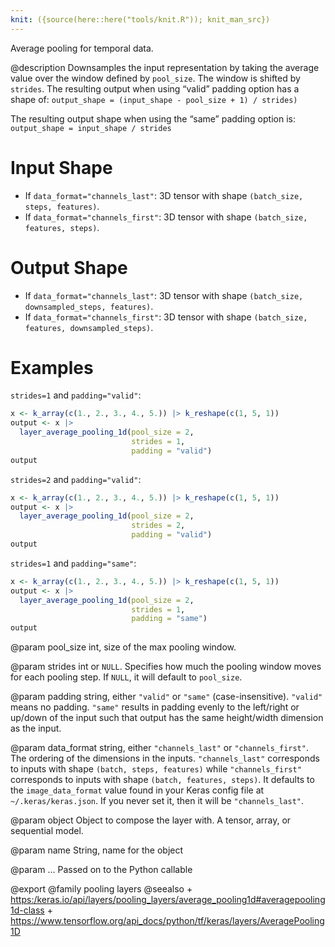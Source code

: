 ```yaml
---
knit: ({source(here::here("tools/knit.R")); knit_man_src})
---
```

Average pooling for temporal data.

@description
Downsamples the input representation by taking the average value over the
window defined by `pool_size`. The window is shifted by `strides`.  The
resulting output when using "valid" padding option has a shape of:
`output_shape = (input_shape - pool_size + 1) / strides)`

The resulting output shape when using the "same" padding option is:
`output_shape = input_shape / strides`

# Input Shape
- If `data_format="channels_last"`:
    3D tensor with shape `(batch_size, steps, features)`.
- If `data_format="channels_first"`:
    3D tensor with shape `(batch_size, features, steps)`.

# Output Shape
- If `data_format="channels_last"`:
    3D tensor with shape `(batch_size, downsampled_steps, features)`.
- If `data_format="channels_first"`:
    3D tensor with shape `(batch_size, features, downsampled_steps)`.

# Examples
`strides=1` and `padding="valid"`:

```r
x <- k_array(c(1., 2., 3., 4., 5.)) |> k_reshape(c(1, 5, 1))
output <- x |>
  layer_average_pooling_1d(pool_size = 2,
                           strides = 1,
                           padding = "valid")
output
```

`strides=2` and `padding="valid"`:

```r
x <- k_array(c(1., 2., 3., 4., 5.)) |> k_reshape(c(1, 5, 1))
output <- x |>
  layer_average_pooling_1d(pool_size = 2,
                           strides = 2,
                           padding = "valid")
output
```

`strides=1` and `padding="same"`:

```r
x <- k_array(c(1., 2., 3., 4., 5.)) |> k_reshape(c(1, 5, 1))
output <- x |>
  layer_average_pooling_1d(pool_size = 2,
                           strides = 1,
                           padding = "same")
output
```

@param pool_size
int, size of the max pooling window.

@param strides
int or `NULL`. Specifies how much the pooling window moves
for each pooling step. If `NULL`, it will default to `pool_size`.

@param padding
string, either `"valid"` or `"same"` (case-insensitive).
`"valid"` means no padding. `"same"` results in padding evenly to
the left/right or up/down of the input such that output has the same
height/width dimension as the input.

@param data_format
string, either `"channels_last"` or `"channels_first"`.
The ordering of the dimensions in the inputs. `"channels_last"`
corresponds to inputs with shape `(batch, steps, features)`
while `"channels_first"` corresponds to inputs with shape
`(batch, features, steps)`. It defaults to the `image_data_format`
value found in your Keras config file at `~/.keras/keras.json`.
If you never set it, then it will be `"channels_last"`.

@param object
Object to compose the layer with. A tensor, array, or sequential model.

@param name
String, name for the object

@param ...
Passed on to the Python callable

@export
@family pooling layers
@seealso
+ <https:/keras.io/api/layers/pooling_layers/average_pooling1d#averagepooling1d-class>
+ <https://www.tensorflow.org/api_docs/python/tf/keras/layers/AveragePooling1D>
